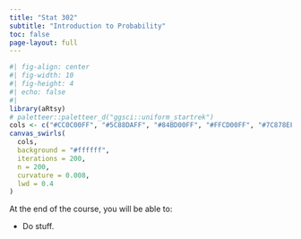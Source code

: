 ```yaml
---
title: "Stat 302"
subtitle: "Introduction to Probability"
toc: false
page-layout: full
---
```



```r
#| fig-align: center
#| fig-width: 10
#| fig-height: 4
#| echo: false
#| 
library(aRtsy)
# paletteer::paletteer_d("ggsci::uniform_startrek")
cols <- c("#CC0C00FF", "#5C88DAFF", "#84BD00FF", "#FFCD00FF", "#7C878EFF", "#00B5E2FF", "#00AF66FF")
canvas_swirls(
  cols,
  background = "#ffffff",
  iterations = 200,
  n = 200,
  curvature = 0.008,
  lwd = 0.4
)
```


At the end of the course, you will be able to: 

* Do stuff.

